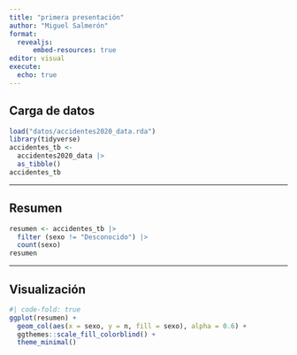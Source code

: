 ---
title: "primera presentación"
author: "Miguel Salmerón"
format: 
  revealjs:
      embed-resources: true
editor: visual
execute: 
  echo: true
---

## Carga de datos

```{r}
load("datos/accidentes2020_data.rda")
library(tidyverse)
accidentes_tb <-
  accidentes2020_data |> 
  as_tibble()
accidentes_tb
```

------------------------------------------------------------------------

## Resumen

```{r}
resumen <- accidentes_tb |> 
  filter (sexo != "Desconocido") |> 
  count(sexo)
resumen
```

------------------------------------------------------------------------

## Visualización

```{r}
#| code-fold: true
ggplot(resumen) +
  geom_col(aes(x = sexo, y = n, fill = sexo), alpha = 0.6) +
  ggthemes::scale_fill_colorblind() +
  theme_minimal()
```
